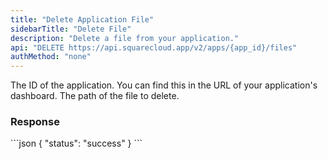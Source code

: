 ```yaml
---
title: "Delete Application File"
sidebarTitle: "Delete File"
description: "Delete a file from your application."
api: "DELETE https://api.squarecloud.app/v2/apps/{app_id}/files"
authMethod: "none"
---
```



<Authorization />

<ParamField path="app_id" type="string" placeholder="Application ID" required>
  The ID of the application. You can find this in the URL of your application's dashboard.
</ParamField>

<ParamField body="path" type="string" placeholder="Path to file" required>
  The path of the file to delete.
</ParamField>

### Response

<Status />

<ResponseExample>
```json
{
    "status": "success"
}
```
</ResponseExample>